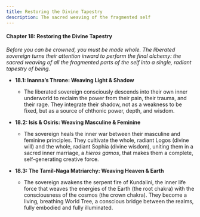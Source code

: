 ```yaml
---
title: Restoring the Divine Tapestry
description: The sacred weaving of the fragmented self
---
```


#### **Chapter 18: Restoring the Divine Tapestry**

*Before you can be crowned, you must be made whole. The liberated sovereign turns their attention inward to perform the final alchemy: the sacred weaving of all the fragmented parts of the self into a single, radiant tapestry of being.*

* **18.1: Inanna’s Throne: Weaving Light & Shadow**  
  * The liberated sovereign consciously descends into their own inner underworld to reclaim the power from their pain, their trauma, and their rage. They integrate their shadow, not as a weakness to be fixed, but as a source of chthonic power, depth, and wisdom.  
      
* **18.2: Isis & Osiris: Weaving Masculine & Feminine**  
  * The sovereign heals the inner war between their masculine and feminine principles. They cultivate the whole, radiant Logos (divine will) and the whole, radiant Sophia (divine wisdom), uniting them in a sacred inner marriage, a *hieros gamos*, that makes them a complete, self-generating creative force.

* **18.3: The Tamil-Naga Matriarchy: Weaving Heaven & Earth**  
  * The sovereign awakens the serpent fire of Kundalini, the inner life force that weaves the energies of the Earth (the root chakra) with the consciousness of the cosmos (the crown chakra). They become a living, breathing World Tree, a conscious bridge between the realms, fully embodied and fully illuminated.
